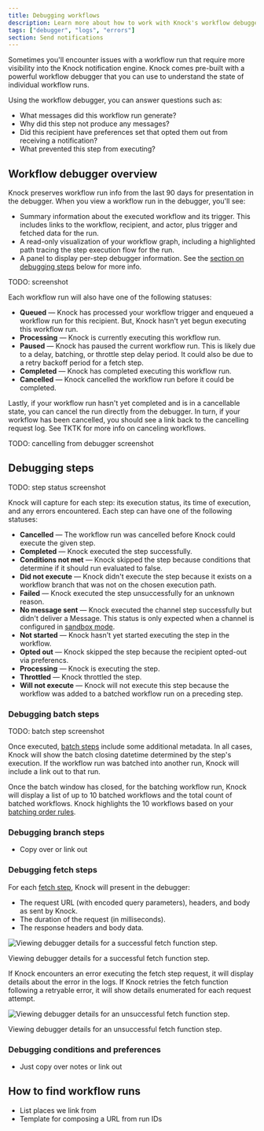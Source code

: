 ```yaml
---
title: Debugging workflows
description: Learn more about how to work with Knock's workflow debugger and to easily debug your notification workflows.
tags: ["debugger", "logs", "errors"]
section: Send notifications
---
```


Sometimes you'll encounter issues with a workflow run that require more visibility into the Knock notification engine. Knock comes pre-built with a powerful workflow debugger that you can use to understand the state of individual workflow runs.

Using the workflow debugger, you can answer questions such as:

- What messages did this workflow run generate?
- Why did this step not produce any messages?
- Did this recipient have preferences set that opted them out from receiving a notification?
- What prevented this step from executing?

## Workflow debugger overview

Knock preserves workflow run info from the last 90 days for presentation in the debugger. When you view a workflow run in the debugger, you'll see:

- Summary information about the executed workflow and its trigger. This includes links to the workflow, recipient, and actor, plus trigger and fetched data for the run.
- A read-only visualization of your workflow graph, including a highlighted path tracing the step execution flow for the run.
- A panel to display per-step debugger information. See the [section on debugging steps](#debugging-steps) below for more info.

TODO: screenshot

Each workflow run will also have one of the following statuses:

- **Queued** — Knock has processed your workflow trigger and enqueued a workflow run for this recipient. But, Knock hasn't yet begun executing this workflow run.
- **Processing** — Knock is currently executing this workflow run.
- **Paused** — Knock has paused the current workflow run. This is likely due to a delay, batching, or throttle step delay period. It could also be due to a retry backoff period for a fetch step.
- **Completed** — Knock has completed executing this workflow run.
- **Cancelled** — Knock cancelled the workflow run before it could be completed.

Lastly, if your workflow run hasn't yet completed and is in a cancellable state, you can cancel the run directly from the debugger. In turn, if your workflow has been cancelled, you should see a link back to the cancelling request log. See TKTK for more info on canceling workflows.

TODO: cancelling from debugger screenshot

## Debugging steps

TODO: step status screenshot

Knock will capture for each step: its execution status, its time of execution, and any errors encountered. Each step can have one of the following statuses:

- **Cancelled** — The workflow run was cancelled before Knock could execute the given step.
- **Completed** — Knock executed the step successfully.
- **Conditions not met** — Knock skipped the step because conditions that determine if it should run evaluated to false.
- **Did not execute** — Knock didn't execute the step because it exists on a workflow branch that was not on the chosen execution path.
- **Failed** — Knock executed the step unsuccessfully for an unknown reason.
- **No message sent** — Knock executed the channel step successfully but didn't deliver a Message. This status is only expected when a channel is configured in [sandbox mode](/integrations/overview#sandbox-mode).
- **Not started** — Knock hasn't yet started executing the step in the workflow.
- **Opted out** — Knock skipped the step because the recipient opted-out via preferencs.
- **Processing** — Knock is executing the step.
- **Throttled** — Knock throttled the step.
- **Will not execute** — Knock will not execute this step because the workflow was added to a batched workflow run on a preceding step.

### Debugging batch steps

TODO: batch step screenshot

Once executed, [batch steps](/designing-workflows/batch-function) include some additional metadata. In all cases, Knock will show the batch closing datetime determined by the step's execution. If the workflow run was batched into another run, Knock will include a link out to that run.

Once the batch window has closed, for the batching workflow run, Knock will display a list of up to 10 batched workflows and the total count of batched workflows. Knock highlights the 10 workflows based on your [batching order rules](/designing-workflows/batch-function#setting-the-batch-order).

### Debugging branch steps

- Copy over or link out

### Debugging fetch steps

For each [fetch step](/designing-workflows/fetch-function), Knock will present in the debugger:

- The request URL (with encoded query parameters), headers, and body as sent by Knock.
- The duration of the request (in milliseconds).
- The response headers and body data.

![Viewing debugger details for a successful fetch function step.](/images/functions/functions_fetch_success.png)

<figcaption>
  Viewing debugger details for a successful fetch function step.
</figcaption>

If Knock encounters an error executing the fetch step request, it will display details about the error in the logs. If Knock retries the fetch function following a retryable error, it will show details enumerated for each request attempt.

![Viewing debugger details for an unsuccessful fetch function step.](/images/functions/functions_fetch_error.png)

<figcaption>
  Viewing debugger details for an unsuccessful fetch function step.
</figcaption>

### Debugging conditions and preferences

- Just copy over notes or link out

## How to find workflow runs

- List places we link from
- Template for composing a URL from run IDs
